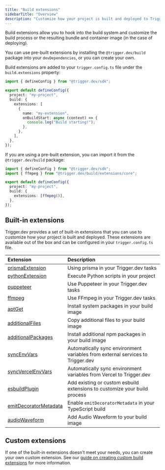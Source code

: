 ```yaml
---
title: "Build extensions"
sidebarTitle: "Overview"
description: "Customize how your project is built and deployed to Trigger.dev with build extensions"
---
```


Build extensions allow you to hook into the build system and customize the build process or the resulting bundle and container image (in the case of deploying).

You can use pre-built extensions by installing the `@trigger.dev/build` package into your `devDependencies`, or you can create your own.

Build extensions are added to your `trigger.config.ts` file under the `build.extensions` property:

```ts
import { defineConfig } from "@trigger.dev/sdk";

export default defineConfig({
  project: "my-project",
  build: {
    extensions: [
      {
        name: "my-extension",
        onBuildStart: async (context) => {
          console.log("Build starting!");
        },
      },
    ],
  },
});
```

If you are using a pre-built extension, you can import it from the `@trigger.dev/build` package:

```ts
import { defineConfig } from "@trigger.dev/sdk";
import { ffmpeg } from "@trigger.dev/build/extensions/core";

export default defineConfig({
  project: "my-project",
  build: {
    extensions: [ffmpeg()],
  },
});
```

## Built-in extensions

Trigger.dev provides a set of built-in extensions that you can use to customize how your project is built and deployed. These extensions are available out of the box and can be configured in your `trigger.config.ts` file.

| Extension                                                             | Description                                                                    |
| :-------------------------------------------------------------------- | :----------------------------------------------------------------------------- |
| [prismaExtension](/config/extensions/prismaExtension)                 | Using prisma in your Trigger.dev tasks                                         |
| [pythonExtension](/config/extensions/pythonExtension)                 | Execute Python scripts in your project                                         |
| [puppeteer](/config/extensions/puppeteer)                             | Use Puppeteer in your Trigger.dev tasks                                        |
| [ffmpeg](/config/extensions/ffmpeg)                                   | Use FFmpeg in your Trigger.dev tasks                                           |
| [aptGet](/config/extensions/aptGet)                                   | Install system packages in your build image                                    |
| [additionalFiles](/config/extensions/additionalFiles)                 | Copy additional files to your build image                                      |
| [additionalPackages](/config/extensions/additionalPackages)           | Install additional npm packages in your build image                            |
| [syncEnvVars](/config/extensions/syncEnvVars)                         | Automatically sync environment variables from external services to Trigger.dev |
| [syncVercelEnvVars](/config/extensions/syncEnvVars#syncVercelEnvVars) | Automatically sync environment variables from Vercel to Trigger.dev            |
| [esbuildPlugin](/config/extensions/esbuildPlugin)                     | Add existing or custom esbuild extensions to customize your build process      |
| [emitDecoratorMetadata](/config/extensions/emitDecoratorMetadata)     | Enable `emitDecoratorMetadata` in your TypeScript build                        |
| [audioWaveform](/config/extensions/audioWaveform)                     | Add Audio Waveform to your build image                                         |

## Custom extensions

If one of the built-in extensions doesn't meet your needs, you can create your own custom extension. See our [guide on creating custom build extensions](/config/extensions/custom) for more information.
